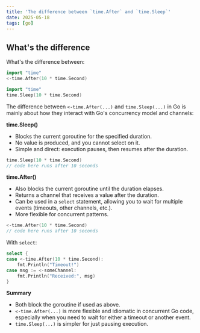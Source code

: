 ```yaml
---
title: 'The difference between `time.After` and `time.Sleep`'
date: 2025-05-18
tags: [go]
---
```


## What's the difference

What's the difference between:

```go
import "time"
<-time.After(10 * time.Second)
```

```go
import "time"
time.Sleep(10 * time.Second)
```

The difference between `<-time.After(...)` and `time.Sleep(...)` in Go is mainly about how they interact with Go's concurrency model and channels:

**time.Sleep()**

- Blocks the current goroutine for the specified duration.
- No value is produced, and you cannot select on it.
- Simple and direct: execution pauses, then resumes after the duration.

```go
time.Sleep(10 * time.Second)
// code here runs after 10 seconds
```

**time.After()**
- Also blocks the current goroutine until the duration elapses.
- Returns a channel that receives a value after the duration.
- Can be used in a `select` statement, allowing you to wait for multiple events (timeouts, other channels, etc.).
- More flexible for concurrent patterns.

```go
<-time.After(10 * time.Second)
// code here runs after 10 seconds
```

With `select`:

```go
select {
case <-time.After(10 * time.Second):
    fmt.Println("Timeout!")
case msg := <-someChannel:
    fmt.Println("Received:", msg)
}
```

**Summary**
- Both block the goroutine if used as above.
- `<-time.After(...)` is more flexible and idiomatic in concurrent Go code, especially when you need to wait for either a timeout or another event.
- `time.Sleep(...)` is simpler for just pausing execution.
